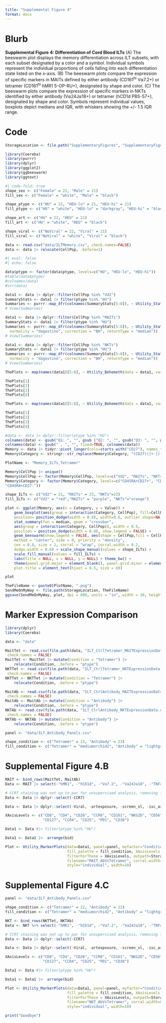 ```yaml
---
title: "Supplemental Figure 4"
format: docx
---
```


# Blurb

**Supplemental Figure 4: Differentiation of Cord Blood ILTs** (A) The beeswarm plot displays the memory differentiation across ILT subsets, with each subset designated by a color and a symbol. Individual symbols represent the individual proportions of cells falling into each differentiation state listed on the x-axis. (B) The beeswarm plots compare the expression of specific markers in MAITs defined by either antibody (CD161^hi^ V⍺7.2+) or tetramer (CD161^hi^ hMR1 5-OP-RU+), designated by shape and color. (C) The beeswarm plots compare the expression of specific markers in NKTs identified by either antibody (V⍺24J⍺18+) or tetramer (hCD1d PBS-57+), designated by shape and color. Symbols represent individual values, boxplots depict medians and IQR, with whiskers showing the +/- 1.5 IQR range.

# Code

```r
StorageLocation <- file.path("SupplementaryFigures", "SupplementaryFigure4")
```

```r
library(Coereba)
library(purrr)
library(dplyr)
library(ggplot2)
library(ggbeeswarm)
library(ggtext)
```

```r
#| code-fold: true
shape_sex <- c("Female" = 22, "Male" = 21)
fill_sex <- c("Female" = "white", "Male" = "black")

shape_ptype <- c("HU" = 22, "HEU-lo" = 21, "HEU-hi" = 21)
fill_ptype <- c("HU" = "white", "HEU-lo" = "darkgray", "HEU-hi" = "black")

shape_art <- c("HU" = 22, "HEU" = 21)
fill_art <- c("HU" = "white", "HEU" = "black")

shape_viral <- c("NoViral" = 22, "Viral" = 21)
fill_viral <- c("NoViral" = "white", "Viral" = "black")
```

```r
data <- read.csv("data/ILTMemory.csv", check.names=FALSE)
data <- data |> relocate(CellPop, .before=1)
```

```r
#| eval: false
#| echo: false

data$ptype <- factor(data$ptype, levels=c("HU", "HEU-lo", "HEU-hi"))
#table(data$ptype)
#colnames(data)
#str(data)

data1 <- data |> dplyr::filter(CellPop %in% "Vd2")
SummaryStats <- data1 |> filter(ptype %in% "HU")
Summaries <- purrr::map_dfr(colnames(SummaryStats[5:8]), ~ Utility_Stats(data = SummaryStats,var = .x, myfactor = "CellPop", normality = "dagostino", correction = "BH", returnType = "median"))
# View(Summaries)

data1 <- data |> dplyr::filter(CellPop %in% "MAITs")
SummaryStats <- data1 |> filter(ptype %in% "HU")
Summaries <- purrr::map_dfr(colnames(SummaryStats[5:8]), ~ Utility_Stats(data = SummaryStats,var = .x, myfactor = "CellPop",
  normality = "dagostino", correction = "BH", returnType = "median"))
# View(Summaries)

data1 <- data |> dplyr::filter(CellPop %in% "NKTs")
SummaryStats <- data1 |> filter(ptype %in% "HU")
Summaries <- purrr::map_dfr(colnames(SummaryStats[5:8]), ~ Utility_Stats(data = SummaryStats,var = .x, myfactor = "CellPop",
  normality = "dagostino", correction = "BH", returnType = "median"))
# View(Summaries)

ThePlots <- map(names(data1)[5:8], ~ Utility_Behemoth(data = data1, var = .x, myfactor = "ptype", normality = "dagostino", shape_palette = shape_ptype, fill_palette = fill_ptype, cex = 2, size = 3, corral.width = 1, statsHeight=NULL, correction = "BH"))

ThePlots[1]
ThePlots[2]
ThePlots[3]
ThePlots[4]

ThePlots <- map(names(data1)[5:8], ~ Utility_Behemoth(data = data1, var = .x, myfactor = "infant_sex", normality = "dagostino", shape_palette = shape_sex, fill_palette = fill_sex, cex = 2, size = 3, corral.width = 1, correction = "BH"))

ThePlots[1]
ThePlots[2]
ThePlots[3]
ThePlots[4]
```

```r
#data <- data |> dplyr::filter(ptype %in% "HU")
colnames(data) <- gsub("Q1: ", "", gsub ("Q2: ", "", gsub("Q3: ", "", gsub("Q4: ", "", colnames(data)))))
colnames(data) <- gsub(" , ", "", fixed=TRUE, colnames(data))
Memory <- data |> tidyr::pivot_longer(cols=starts_with("CD27"), names_to="Category", values_to="Value")
Memory$Category <- stringr::str_replace(Memory$Category, "(CD27)([+-])(CD45RA[+-])", "\\3\\1\\2")
```

```r
PlotName <- "Memory_ILTs_Tetramer"

Memory$CellPop |> unique()
Memory$CellPop <- factor(Memory$CellPop, levels=c("Vd2", "MAITs", "NKTs"))
Memory$Category <- factor(Memory$Category, levels=c("CD45RA+CD27+", "CD45RA-CD27-", "CD45RA-CD27+",
"CD45RA+CD27-"))

shape_ILTs <- c("Vd2" = 21, "MAITs" = 23, "NKTs"=22)
fill_ILTs <- c("Vd2" = "red","MAITs" = "purple", "NKTs"="orange")

plot <- ggplot(Memory, aes(x = Category, y = Value)) +
    geom_boxplot(aes(group = interaction(Category, CellPop), fill=CellPop), alpha=0.5,
    position= position_dodge(width = 0.8), width=0.6, outlier.shape=NA, show.legend = FALSE) + 
    stat_summary(fun = median, geom = "crossbar", 
    aes(group = interaction(Category, CellPop)), width = 0.5,
    position = position_dodge(width = 0.8), show.legend = FALSE) +
    geom_beeswarm(show.legend = FALSE, aes(shape = CellPop,fill = CellPop),
    method = "center", side = 0, priority = "density",
    cex = 0.8, size = 2, corral = "wrap", corral.width = 0.2,
    dodge.width = 0.8) + scale_shape_manual(values = shape_ILTs) +
    scale_fill_manual(values = fill_ILTs) + 
    labs(title = NULL, x = NULL, y = NULL) + theme_bw() + 
    theme(panel.grid.major = element_blank(), panel.grid.minor = element_blank(),
    plot.title = element_text(hjust = 0.5, size = 8))

plot

TheFileName <- paste0(PlotName, ".png")
SendMeOnMyWay <- file.path(StorageLocation, TheFileName)
ggsave(SendMeOnMyWay, plot, dpi = 600, units = "in", width = 10, height = 3)
```

# Marker Expression Comparison

```r
library(dplyr)
library(Coereba)
```

```r
data <- "data"

MaitTet <- read.csv(file.path(data, "ILT_CtrlTetramer_MAITExpressionData.csv"),
 check.names = FALSE)
MaitTet <- MaitTet |> mutate(Condition = "Tetramer") |>
    relocate(Condition, .before = "ptype")
NKTTet <- read.csv(file.path(data, "ILT_CtrlTetramer_NKTExpressionData.csv"),
 check.names = FALSE)
NKTTet <- NKTTet |> mutate(Condition = "Tetramer") |>
    relocate(Condition, .before = "ptype")

MaitAb <- read.csv(file.path(data, "ILT_CtrlAntibody_MAITExpressionData.csv"),
 check.names = FALSE)
MaitAb <- MaitAb |> mutate(Condition = "Antibody") |>
    relocate(Condition, .before = "ptype")
NKTAb <- read.csv(file.path(data, "ILT_CtrlAntibody_NKTExpressionData.csv"),
 check.names = FALSE)
NKTAb <- NKTAb |> mutate(Condition = "Antibody") |>
    relocate(Condition, .before = "ptype")
```

```r
panel <- "data/ILT_Antibody_Panels.csv"

shape_condition <- c("Tetramer" = 23, "Antibody" = 23)
fill_condition <- c("Tetramer" = "mediumorchid2", "Antibody" = "lightgreen")
```

# Supplemental Figure 4.B

```r
MAIT <- bind_rows(MaitTet, MaitAb)
Data <- MAIT |> select(-"hMR1", -"hCD1d", -"Va7.2", -"Va24Ja18", -"TNFa", -"IFNg", -"CD107a", -"CD161", -"CD69", -"CD3", -"Vd2", -"CD7")

# CCR7 staining was not up to par for unsupervised analysis, removing from ME plots. 
Data <- Data |> dplyr::select(-CCR7)

```

```r
Data <- Data |> dplyr::select(-Viral, -artexposure, -screen_vl, -isc_artreg, -ART)

XAxisLevels <- c("CD8", "CD4", "CD26", "CCR6", "CD161", "NKG2D", "CD56", "CD16", "CD27", "CD45RA", "CD62L", 
                 "CD127", "CCR4", "CD25", "PD1", "CD38")

Data1 <- Data #|> filter(ptype %in% "HU")

Data1 <- Data1 |>  arrange(bid)

Plot <- Utility_MarkerPlots(data=Data1, panel=panel, myfactor="Condition", shape_palette = shape_condition,
                            fill_palette = fill_condition, XAxisLevels = XAxisLevels, savePlot=TRUE,
                            filterForThese = XAxisLevels, outpath=StorageLocation,
                            filename="MAIT_AbVsTetramer", corral.width=0.4,
                            style="individual", width=10)
```

# Supplemental Figure 4.C

```r
panel <- "data/ILT_Antibody_Panels.csv"

shape_condition <- c("Tetramer" = 22, "Antibody" = 22)
fill_condition <- c("Tetramer" = "mediumorchid2", "Antibody" = "lightgreen")
```

```r
NKT <- bind_rows(NKTTet, NKTAb)
Data <- NKT %>% select(-"hMR1", -"hCD1d", -"Va7.2", -"Va24Ja18", -"TNFa", -"IFNg", -"CD107a", -"CD161", -"CD69", -"CD3", -"Vd2", -"CD7")

# CCR7 staining was not up to par for unsupervised analysis, removing from ME plots. 
Data <- Data |> dplyr::select(-CCR7)
```

```r
Data <- Data |> dplyr::select(-Viral, -artexposure, -screen_vl, -isc_artreg, -ART)

XAxisLevels <- c("CD8", "CD4", "CD26", "CCR6", "CD161", "NKG2D", "CD56", "CD16", "CD27", "CD45RA", "CD62L", 
                 "CD127", "CCR4", "CD25", "PD1", "CD38")

Data1 <- Data #|> filter(ptype %in% "HU")

Data1 <- Data1 |>  arrange(bid)

Plot <- Utility_MarkerPlots(data=Data1, panel=panel, myfactor="Condition", shape_palette = shape_condition,
                            fill_palette = fill_condition, XAxisLevels = XAxisLevels, savePlot=TRUE,
                            filterForThese = XAxisLevels, outpath=StorageLocation,
                            filename="NKT_AbVsTetramer", corral.width=0.4,
                            style="individual", width=10)
```

```r
print("Goodbye")
```
